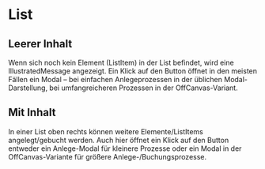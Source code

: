 # List

## Leerer Inhalt

Wenn sich noch kein Element (ListItem) in der List befindet, wird eine
IllustratedMessage angezeigt. Ein Klick auf den Button öffnet in den meisten
Fällen ein Modal – bei einfachen Anlegeprozessen in der üblichen
Modal-Darstellung, bei umfangreicheren Prozessen in der OffCanvas-Variant.

<LiveCodeEditor example="empty" editorCollapsed bgColor="dark" />

## Mit Inhalt

In einer List oben rechts können weitere Elemente/ListItems angelegt/gebucht
werden. Auch hier öffnet ein Klick auf den Button entweder ein Anlege-Modal für
kleinere Prozesse oder ein Modal in der OffCanvas-Variante für größere
Anlege-/Buchungsprozesse.

<LiveCodeEditor example="content" editorCollapsed bgColor="dark" />
